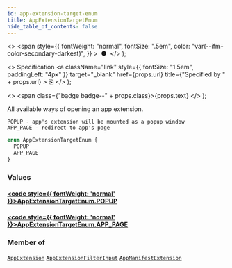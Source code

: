 ```yaml
---
id: app-extension-target-enum
title: AppExtensionTargetEnum
hide_table_of_contents: false
---
```


  <>
    <span
      style={{
        fontWeight: "normal",
        fontSize: ".5em",
        color: "var(--ifm-color-secondary-darkest)",
      }}
    >
      &nbsp;●&nbsp;
    </span>
  </>
);

  <>
    Specification
    <a
      className="link"
      style={{ fontSize: "1.5em", paddingLeft: "4px" }}
      target="\_blank"
      href={props.url}
      title={"Specified by " + props.url}
    >
      ⎘
    </a>
  </>
);

  <>
    <span class={"badge badge--" + props.class}>{props.text}</span>
  </>
);

All available ways of opening an app extension.

    POPUP - app's extension will be mounted as a popup window
    APP_PAGE - redirect to app's page

```graphql
enum AppExtensionTargetEnum {
  POPUP
  APP_PAGE
}
```

### Values

#### [<code style={{ fontWeight: 'normal' }}>AppExtensionTargetEnum.<b>POPUP</b></code>](#)

>

#### [<code style={{ fontWeight: 'normal' }}>AppExtensionTargetEnum.<b>APP_PAGE</b></code>](#)

>

### Member of

[`AppExtension`](../../../developer/api-reference/objects/app-extension) <Badge class="secondary" text="object"/><Bullet />[`AppExtensionFilterInput`](../../../developer/api-reference/inputs/app-extension-filter-input) <Badge class="secondary" text="input"/><Bullet />[`AppManifestExtension`](../../../developer/api-reference/objects/app-manifest-extension) <Badge class="secondary" text="object"/>
